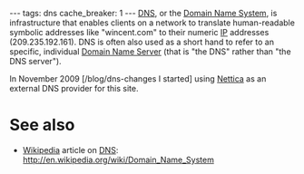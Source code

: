 ---
tags: dns
cache_breaker: 1
---
[[DNS]], or the [[Domain Name System]], is infrastructure that enables clients on a network to translate human-readable symbolic addresses like "wincent.com" to their numeric [[IP]] addresses (209.235.192.161). DNS is often also used as a short hand to refer to an specific, individual [[Domain Name Server]] (that is "the DNS" rather than "the DNS server").

In  November 2009 [/blog/dns-changes I started] using [[Nettica]] as an external DNS provider for this site.

= See also =

* [[Wikipedia]] article on [[DNS]]: http://en.wikipedia.org/wiki/Domain_Name_System
